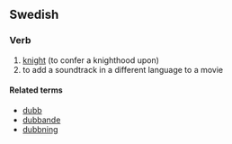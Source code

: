 ==Swedish==

===Verb===
{{sv-verb-reg-ar}}
{{infl|sv|verb}}

# [[knight]] (to confer a knighthood upon)
# to add a soundtrack in a different language to a movie

====Related terms====
*[[dubb]]
*[[dubbande]]
*[[dubbning]]